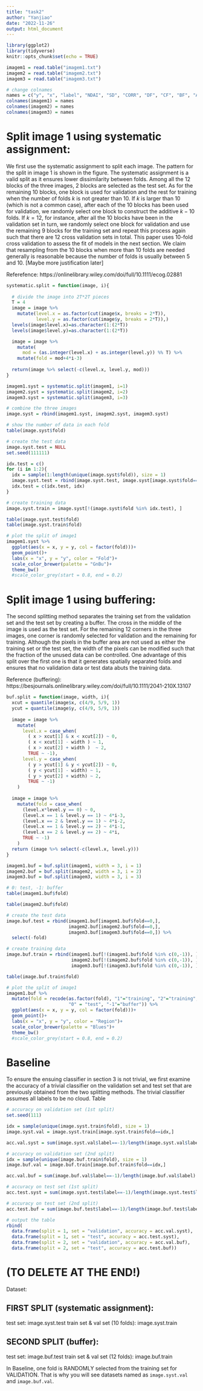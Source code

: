 ```yaml
---
title: "task2"
author: "Yanjiao"
date: "2022-11-26"
output: html_document
---
```


```r
library(ggplot2)
library(tidyverse)
knitr::opts_chunk$set(echo = TRUE)
```

```r
imagem1 = read.table("imagem1.txt")
imagem2 = read.table("imagem2.txt")
imagem3 = read.table("imagem3.txt")

# change colnames
names = c("y", "x", "label", "NDAI", "SD", "CORR", "DF", "CF", "BF", "AF", "AN")
colnames(imagem1) = names
colnames(imagem2) = names
colnames(imagem3) = names
```

# Split image 1 using systematic assignment:

We first use the systematic assignment to split each image. The pattern for the split in image 1 is shown in the figure. The systematic assignment is a valid split as it ensures lower dissimilarity between folds. Among all the 12 blocks of the three images, 2 blocks are selected as the test set. As for the remaining 10 blocks, one block is used for validation and the rest for training when the number of folds $k$ is not greater than 10. If $k$ is larger than 10 (which is not a common case), after each of the 10 blocks has been used for validation, we randomly select one block to construct the additive $k-10$ folds. If $k=12$, for instance, after all the 10 blocks have been in the validation set in turn, we randomly select one block for validation and use the remaining 9 blocks for the training set and repeat this process again such that there are 12 cross validation sets in total. This paper uses 10-fold cross validation to assess the fit of models in the next section. We claim that resampling from the 10 blocks when more than 10 folds are needed generally is reasonable because the number of folds is usually between 5 and 10. [Maybe more justification later]


Referefence: https://onlinelibrary.wiley.com/doi/full/10.1111/ecog.02881

```r
systematic.split = function(image, i){
  
  # divide the image into 2T*2T pieces
  T = 4
  image = image %>%
    mutate(level.x = as.factor(cut(image$x, breaks = 2*T)),
           level.y = as.factor(cut(image$y, breaks = 2*T)),)
  levels(image$level.x)=as.character(1:(2*T))
  levels(image$level.y)=as.character(1:(2*T))

  image = image %>%
    mutate(
      mod = (as.integer(level.x) + as.integer(level.y)) %% T) %>%
    mutate(fold = mod+4*i-3) 
  
  return(image %>% select(-c(level.x, level.y, mod)))
}
```

```r
imagem1.syst = systematic.split(imagem1, i=1)
imagem2.syst = systematic.split(imagem2, i=2)
imagem3.syst = systematic.split(imagem3, i=3)

# combine the three images
image.syst = rbind(imagem1.syst, imagem2.syst, imagem3.syst)

# show the number of data in each fold
table(image.syst$fold)
```

```r
# create the test data
image.syst.test = NULL
set.seed(111111)

idx.test = c()
for (i in 1:2){
  idx = sample(1:length(unique(image.syst$fold)), size = 1)
  image.syst.test = rbind(image.syst.test, image.syst[image.syst$fold==idx, ])
  idx.test = c(idx.test, idx)
}

# create training data
image.syst.train = image.syst[!(image.syst$fold %in% idx.test), ]

table(image.syst.test$fold)
table(image.syst.train$fold)
```

```r
# plot the split of image1
imagem1.syst %>%
  ggplot(aes(x = x, y = y, col = factor(fold)))+
  geom_point()+
  labs(x = "x", y = "y", color = "Fold")+
  scale_color_brewer(palette = "GnBu")+
  theme_bw()
  #scale_color_grey(start = 0.8, end = 0.2)
```

# Split image 1 using buffering:

The second splitting method separates the training set from the validation set and the test set by creating a buffer. The cross in the middle of the image is used as the test set. For the remaining 12 corners in the three images, one corner is randomly selected for validation and the remaining for training. Although the pixels in the buffer area are not used as either the training set or the test set, the width of the pixels can be modified such that the fraction of the unused data can be controlled. One advantage of this split over the first one is that it generates spatially separated folds and ensures that no validation data or test data abuts the training data.

Reference (buffering): https://besjournals.onlinelibrary.wiley.com/doi/full/10.1111/2041-210X.13107

```r
buf.split = function(image, width, i){
  xcut = quantile(image$x, c(4/9, 5/9, 1))
  ycut = quantile(image$y, c(4/9, 5/9, 1))
  
  image = image %>%
    mutate(
      level.x = case_when(
        ( x > xcut[1] & x < xcut[2]) ~ 0,
        ( x < xcut[1] - width ) ~ 1,
        ( x > xcut[2] + width )  ~ 2,
        TRUE ~ -1),
      level.y = case_when(
        ( y > ycut[1] & y < ycut[2]) ~ 0,
        ( y < ycut[1] - width) ~ 1,
        ( y > ycut[2] + width) ~ 2,
        TRUE ~ -1)
    )
  
  image = image %>%
    mutate(fold = case_when(
      (level.x*level.y == 0) ~ 0,
      (level.x == 1 & level.y == 1) ~ 4*i-3,
      (level.x == 2 & level.y == 1) ~ 4*i-2,
      (level.x == 1 & level.y == 2) ~ 4*i-1,
      (level.x == 2 & level.y == 2) ~ 4*i,
      TRUE ~ -1)
    )
  return (image %>% select(-c(level.x, level.y)))
}
```

```r
imagem1.buf = buf.split(imagem1, width = 3, i = 1)
imagem2.buf = buf.split(imagem2, width = 3, i = 2)
imagem3.buf = buf.split(imagem3, width = 3, i = 3)

# 0: test, -1: buffer
table(imagem1.buf$fold)

table(imagem2.buf$fold)
```

```r
# create the test data
image.buf.test = rbind(imagem1.buf[imagem1.buf$fold==0,],
                       imagem2.buf[imagem2.buf$fold==0,],
                       imagem3.buf[imagem3.buf$fold==0,]) %>%
  select(-fold) 

# create training data
image.buf.train = rbind(imagem1.buf[!(imagem1.buf$fold %in% c(0,-1)), ],
                        imagem2.buf[!(imagem2.buf$fold %in% c(0,-1)), ],
                        imagem3.buf[!(imagem3.buf$fold %in% c(0,-1)), ])

table(image.buf.train$fold)
```


```r
# plot the split of image1
imagem1.buf %>%
  mutate(fold = recode(as.factor(fold), "1"="training", "2"="training", "3"="training", "4"="training",
                       "0" = "test", "-1"="buffer")) %>%
  ggplot(aes(x = x, y = y, col = factor(fold)))+
  geom_point()+
  labs(x = "x", y = "y", color = "Region")+
  scale_color_brewer(palette = "Blues")+
  theme_bw()
  #scale_color_grey(start = 0.8, end = 0.2)
```

# Baseline
To ensure the ensuing classifier in section 3 is not trivial, we first examine the accuracy of a trivial classifier on the validation set and test set that are previously obtained from the two splitting methods. The trivial classifier assumes all labels to be no cloud. Table 

```r
# accuracy on validation set (1st split)
set.seed(111)

idx = sample(unique(image.syst.train$fold), size = 1)
image.syst.val = image.syst.train[image.syst.train$fold==idx,]

acc.val.syst = sum(image.syst.val$label==-1)/length(image.syst.val$label)

# accuracy on validation set (2nd split)
idx = sample(unique(image.buf.train$fold), size = 1)
image.buf.val = image.buf.train[image.buf.train$fold==idx,]

acc.val.buf = sum(image.buf.val$label==-1)/length(image.buf.val$label)

# accuracy on test set (1st split)
acc.test.syst = sum(image.syst.test$label==-1)/length(image.syst.test$label)

# accuracy on test set (2nd split)
acc.test.buf = sum(image.buf.test$label==-1)/length(image.buf.test$label)

# output the table
rbind(
  data.frame(split = 1, set = "validation", accuracy = acc.val.syst),
  data.frame(split = 1, set = "test", accuracy = acc.test.syst),
  data.frame(split = 2, set = "validation", accuracy = acc.val.buf),
  data.frame(split = 2, set = "test", accuracy = acc.test.buf))

```


# (TO DELETE AT THE END!)
Dataset:

## FIRST SPLIT (systematic assignment):
test set: image.syst.test
train set & val set (10 folds): image.syst.train

## SECOND SPLIT (buffer):
test set: image.buf.test
train set & val set (12 folds): image.buf.train

In Baseline, one fold is RANDOMLY selected from the training set for VALIDATION. That is why you will see datasets named as `image.syst.val` and `image.buf.val`.






